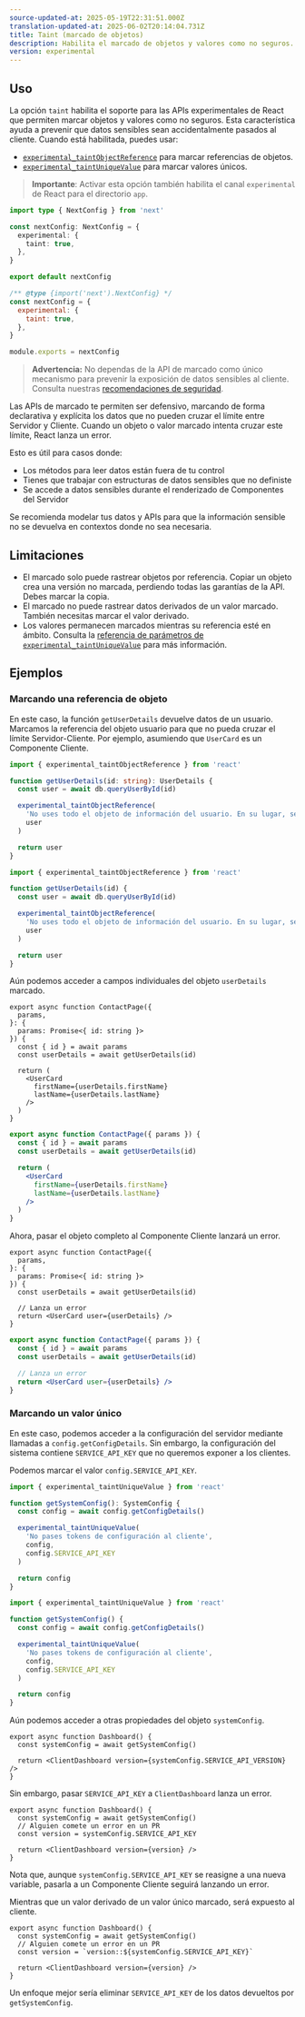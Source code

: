 ```yaml
---
source-updated-at: 2025-05-19T22:31:51.000Z
translation-updated-at: 2025-06-02T20:14:04.731Z
title: Taint (marcado de objetos)
description: Habilita el marcado de objetos y valores como no seguros.
version: experimental
---
```


## Uso

La opción `taint` habilita el soporte para las APIs experimentales de React que permiten marcar objetos y valores como no seguros. Esta característica ayuda a prevenir que datos sensibles sean accidentalmente pasados al cliente. Cuando está habilitada, puedes usar:

- [`experimental_taintObjectReference`](https://react.dev/reference/react/experimental_taintObjectReference) para marcar referencias de objetos.
- [`experimental_taintUniqueValue`](https://react.dev/reference/react/experimental_taintUniqueValue) para marcar valores únicos.

> **Importante**: Activar esta opción también habilita el canal `experimental` de React para el directorio `app`.

```ts filename="next.config.ts" switcher
import type { NextConfig } from 'next'

const nextConfig: NextConfig = {
  experimental: {
    taint: true,
  },
}

export default nextConfig
```

```js filename="next.config.js" switcher
/** @type {import('next').NextConfig} */
const nextConfig = {
  experimental: {
    taint: true,
  },
}

module.exports = nextConfig
```

> **Advertencia:** No dependas de la API de marcado como único mecanismo para prevenir la exposición de datos sensibles al cliente. Consulta nuestras [recomendaciones de seguridad](/blog/security-nextjs-server-components-actions).

Las APIs de marcado te permiten ser defensivo, marcando de forma declarativa y explícita los datos que no pueden cruzar el límite entre Servidor y Cliente. Cuando un objeto o valor marcado intenta cruzar este límite, React lanza un error.

Esto es útil para casos donde:

- Los métodos para leer datos están fuera de tu control
- Tienes que trabajar con estructuras de datos sensibles que no definiste
- Se accede a datos sensibles durante el renderizado de Componentes del Servidor

Se recomienda modelar tus datos y APIs para que la información sensible no se devuelva en contextos donde no sea necesaria.

## Limitaciones

- El marcado solo puede rastrear objetos por referencia. Copiar un objeto crea una versión no marcada, perdiendo todas las garantías de la API. Debes marcar la copia.
- El marcado no puede rastrear datos derivados de un valor marcado. También necesitas marcar el valor derivado.
- Los valores permanecen marcados mientras su referencia esté en ámbito. Consulta la [referencia de parámetros de `experimental_taintUniqueValue`](https://react.dev/reference/react/experimental_taintUniqueValue#parameters) para más información.

## Ejemplos

### Marcando una referencia de objeto

En este caso, la función `getUserDetails` devuelve datos de un usuario. Marcamos la referencia del objeto usuario para que no pueda cruzar el límite Servidor-Cliente. Por ejemplo, asumiendo que `UserCard` es un Componente Cliente.

```ts switcher
import { experimental_taintObjectReference } from 'react'

function getUserDetails(id: string): UserDetails {
  const user = await db.queryUserById(id)

  experimental_taintObjectReference(
    'No uses todo el objeto de información del usuario. En su lugar, selecciona solo los campos que necesites.',
    user
  )

  return user
}
```

```js switcher
import { experimental_taintObjectReference } from 'react'

function getUserDetails(id) {
  const user = await db.queryUserById(id)

  experimental_taintObjectReference(
    'No uses todo el objeto de información del usuario. En su lugar, selecciona solo los campos que necesites.',
    user
  )

  return user
}
```

Aún podemos acceder a campos individuales del objeto `userDetails` marcado.

```tsx filename="app/contact/page.tsx" switcher
export async function ContactPage({
  params,
}: {
  params: Promise<{ id: string }>
}) {
  const { id } = await params
  const userDetails = await getUserDetails(id)

  return (
    <UserCard
      firstName={userDetails.firstName}
      lastName={userDetails.lastName}
    />
  )
}
```

```jsx filename="app/contact/page.js" switcher
export async function ContactPage({ params }) {
  const { id } = await params
  const userDetails = await getUserDetails(id)

  return (
    <UserCard
      firstName={userDetails.firstName}
      lastName={userDetails.lastName}
    />
  )
}
```

Ahora, pasar el objeto completo al Componente Cliente lanzará un error.

```tsx switcher
export async function ContactPage({
  params,
}: {
  params: Promise<{ id: string }>
}) {
  const userDetails = await getUserDetails(id)

  // Lanza un error
  return <UserCard user={userDetails} />
}
```

```jsx switcher
export async function ContactPage({ params }) {
  const { id } = await params
  const userDetails = await getUserDetails(id)

  // Lanza un error
  return <UserCard user={userDetails} />
}
```

### Marcando un valor único

En este caso, podemos acceder a la configuración del servidor mediante llamadas a `config.getConfigDetails`. Sin embargo, la configuración del sistema contiene `SERVICE_API_KEY` que no queremos exponer a los clientes.

Podemos marcar el valor `config.SERVICE_API_KEY`.

```ts switcher
import { experimental_taintUniqueValue } from 'react'

function getSystemConfig(): SystemConfig {
  const config = await config.getConfigDetails()

  experimental_taintUniqueValue(
    'No pases tokens de configuración al cliente',
    config,
    config.SERVICE_API_KEY
  )

  return config
}
```

```js switcher
import { experimental_taintUniqueValue } from 'react'

function getSystemConfig() {
  const config = await config.getConfigDetails()

  experimental_taintUniqueValue(
    'No pases tokens de configuración al cliente',
    config,
    config.SERVICE_API_KEY
  )

  return config
}
```

Aún podemos acceder a otras propiedades del objeto `systemConfig`.

```tsx
export async function Dashboard() {
  const systemConfig = await getSystemConfig()

  return <ClientDashboard version={systemConfig.SERVICE_API_VERSION} />
}
```

Sin embargo, pasar `SERVICE_API_KEY` a `ClientDashboard` lanza un error.

```tsx
export async function Dashboard() {
  const systemConfig = await getSystemConfig()
  // Alguien comete un error en un PR
  const version = systemConfig.SERVICE_API_KEY

  return <ClientDashboard version={version} />
}
```

Nota que, aunque `systemConfig.SERVICE_API_KEY` se reasigne a una nueva variable, pasarla a un Componente Cliente seguirá lanzando un error.

Mientras que un valor derivado de un valor único marcado, será expuesto al cliente.

```tsx
export async function Dashboard() {
  const systemConfig = await getSystemConfig()
  // Alguien comete un error en un PR
  const version = `version::${systemConfig.SERVICE_API_KEY}`

  return <ClientDashboard version={version} />
}
```

Un enfoque mejor sería eliminar `SERVICE_API_KEY` de los datos devueltos por `getSystemConfig`.